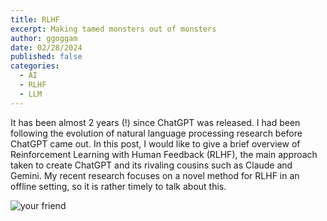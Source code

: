 ```yaml
---
title: RLHF
excerpt: Making tamed monsters out of monsters
author: ggoggam
date: 02/28/2024
published: false
categories:
  - AI
  - RLHF
  - LLM
---
```


It has been almost 2 years (!) since ChatGPT was released. 
I had been following the evolution of natural language processing research before ChatGPT came out.
In this post, I would like to give a brief overview of Reinforcement Learning with Human Feedback (RLHF), 
the main approach taken to create ChatGPT and its rivaling cousins such as Claude and Gemini. 
My recent research focuses on a novel method for RLHF in an offline setting, so it is rather timely to talk about this.

![your friend](/asset/shoggoth.jpg)
